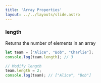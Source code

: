 ```yaml
---
title: 'Array Properties'
layout: ../../layouts/slide.astro
---
```


### length

Returns the number of elements in an array

```javascript
let team = ["Alice", "Bob", "Charlie"];
console.log(team.length); // 3

// Modify length
team.length = 2;
console.log(team); // ["Alice", "Bob"]
```
